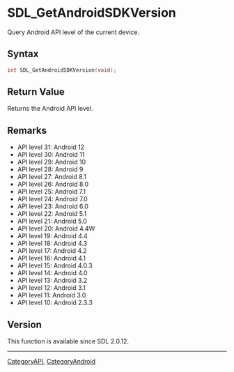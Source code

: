 = SDL_GetAndroidSDKVersion =

Query Android API level of the current device.

== Syntax ==

<syntaxhighlight lang='c'>
int SDL_GetAndroidSDKVersion(void);
</syntaxhighlight>

== Return Value ==

Returns the Android API level.

== Remarks ==

* API level 31: Android 12
* API level 30: Android 11
* API level 29: Android 10
* API level 28: Android 9
* API level 27: Android 8.1
* API level 26: Android 8.0
* API level 25: Android 7.1
* API level 24: Android 7.0
* API level 23: Android 6.0
* API level 22: Android 5.1
* API level 21: Android 5.0
* API level 20: Android 4.4W
* API level 19: Android 4.4
* API level 18: Android 4.3
* API level 17: Android 4.2
* API level 16: Android 4.1
* API level 15: Android 4.0.3
* API level 14: Android 4.0
* API level 13: Android 3.2
* API level 12: Android 3.1
* API level 11: Android 3.0
* API level 10: Android 2.3.3

== Version ==

This function is available since SDL 2.0.12.

----
[[CategoryAPI]], [[CategoryAndroid]]


